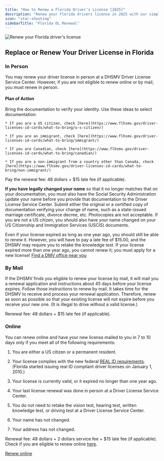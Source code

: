 ```yaml
---
title: "How to Renew a Florida Driver's License [2025]"
description: "Renew your Florida drivers license in 2025 with our simple, step-by-step guide. Find all the necessary requirements, forms, fees, and online renewal options to ensure a hassle-free experience. Stay legal and avoid fines - start your renewal process now!"
icon: "star-shooting"
sidebarTitle: "Florida DL Renewal"
---
```


![Renew your Florida driver's license](https://driving-tests.org/wp-content/uploads/2024/07/renew-florida-drivers-license.jpg)

## Replace or Renew Your Driver License in Florida

### In Person

You may renew your driver license in person at a DHSMV Driver License Service Center. However, if you are not eligible to renew online or by mail, you must renew in person.

#### Plan of Action

<Steps>
  <Step title="Step 1">
    Bring the documentation to verify your identity. Use these ideas to select documentation:

    * If you are a US citizen, check [here](https://www.flhsmv.gov/driver-licenses-id-cards/what-to-bring/u-s-citizen/)

    * If you are an immigrant, check [here](https://www.flhsmv.gov/driver-licenses-id-cards/what-to-bring/immigrant/)

    * If you are Canadian, check [here](https://www.flhsmv.gov/driver-licenses-id-cards/what-to-bring/canadian/)

    * If you are a non-immigrant from a country other than Canada, check [here](https://www.flhsmv.gov/driver-licenses-id-cards/what-to-bring/non-immigrant/)
  </Step>

  <Step title="Step 2">
    Pay the renewal fee: 48 dollars + $15 late fee (if applicable).
  </Step>
</Steps>

**If you have legally changed your name** so that it no longer matches that on your documentation, you must also have the Social Security Administration update your name before you provide that documentation to the Driver License Service Center. Submit either the original or a certified copy of documentation verifying your change of name, such as a state-issued marriage certificate, divorce decree, etc. Photocopies are not acceptable. If you are not a US citizen, you should also have your name changed on your US Citizenship and Immigration Services (USCIS) documents.

Even if your license expired as long as one year ago, you should still be able to renew it. However, you will have to pay a late fee of $15.00, and the DHSMV may require you to retake the knowledge test. If your license expired more than one year ago, you cannot renew it; you must apply for a new license!
[Find a DMV office near you](https://driving-tests.org/dmv-near-me/)

### By Mail

If the DHSMV finds you eligible to renew your license by mail, it will mail you a renewal application and instructions about 45 days before your license expires. Follow those instructions to renew by mail. It takes time for the DHSMV to receive and process your renewal application. Therefore, renew as soon as possible so that your existing license will not expire before you receive your new one. (It is illegal to drive without a valid license.)

Renewal fee: 48 dollars + $15 late fee (if applicable).

### Online

You can renew online and have your new license mailed to you in 7 to 10 days only if you meet all of the following requirements:

1. You are either a US citizen or a permanent resident.

2. Your license complies with the new federal [REAL ID requirements](https://www.flhsmv.gov/driver-licenses-id-cards/real-id/). (Florida started issuing real ID compliant driver licenses on January 1, 2010.)

3. Your license is currently valid, or it expired no longer than one year ago.

4. Your last license renewal was done in person at a Driver License Service Center.

5. You do not need to retake the vision test, hearing test, written knowledge test, or driving test at a Driver License Service Center.

6. Your name has not changed.

7. Your address has not changed.

Renewal fee: 48 dollars + 2 dollars service fee + $15 late fee (if applicable).
Check if you are eligible to renew online [here](https://services.flhsmv.gov/virtualoffice/Lobby.aspx).

[Renew online](https://services.flhsmv.gov/virtualoffice/Lobby.aspx)

<Snippet file="renewal-state-block.mdx" />